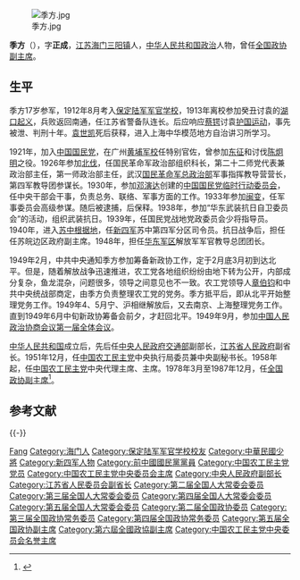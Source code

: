 [[File:季方.jpg|thumb]]

'''季方'''（{{bd|1890年|4月|1987年|12月17日|catIdx=Ji}}），字'''正成'''，[[江苏|江苏]][[海门县|海门]][[三阳镇_(海门市)|三阳镇]]人，[[中华人民共和国政治|中华人民共和国政治]]人物，曾任[[全国政协副主席|全国政协副主席]]。
==生平==
季方17岁参军，1912年8月考入[[保定陆军军官学校|保定陆军军官学校]]，1913年离校参加癸丑讨袁的[[湖口起义|湖口起义]]，兵败返回南通，任江苏省警备队连长。后应响应[[蔡锷|蔡锷]]讨袁[[护国运动|护国运动]]，事先被泄、判刑十年。[[袁世凯|袁世凯]]死后获释，进入上海中华模范地方自治讲习所学习。

1921年，加入[[中国国民党|中国国民党]]，在广州[[黄埔军校|黄埔军校]]任特别官佐，曾参加[[东征|东征]]和讨伐[[陈炯明|陈炯明]]之役。1926年参加[[北伐|北伐]]，任国民革命军政治部组织科长，第二十二师党代表兼政治部主任，第一师政治部主任，武汉[[国民革命军总政治部|国民革命军总政治部]]军事指挥教导营营长，第四军教导团参谋长。1930年，参加[[邓演达|邓演达]]创建的[[中国国民党临时行动委员会|中国国民党临时行动委员会]]，任中央干部会干事，负责总务、联络、军事方面的工作。1933年参加[[闽变|闽变]]，任军事委员会高级参谋。随后被逮捕，后保释。1938年，参加“华东武装抗日自卫委员会”的活动，组织武装抗日。1939年，任国民党战地党政委员会少将指导员。1940年，进入[[苏中根据地|苏中根据地]]，任[[新四军|新四军]]苏中第四军分区司令员。抗日战争后，担任任苏皖边区政府副主席。1948年，担任[[华东军区|华东军区]]解放军军官教导总团团长。

1949年2月，中共中央通知季方参加筹备新政协工作，定于2月底3月初到达北平。但是，随着解放战争迅速推进，农工党各地组织纷纷由地下转为公开，内部成分复杂，鱼龙混杂，问题很多，领导之间意见也不一致。农工党领导人[[章伯钧|章伯钧]]和中共中央统战部商定，由季方负责整理农工党的党务。季方抵平后，即从北平开始整理党务工作。1949年4、5月宁、沪相继解放后，又去南京、上海整理党务工作。直到1949年6月中旬新政协筹备会前夕，才赶回北平。1949年9月，参加[[中国人民政治协商会议第一届全体会议|中国人民政治协商会议第一届全体会议]]。

[[中华人民共和国|中华人民共和国]]成立后，先后任[[中央人民政府交通部|中央人民政府交通部]]副部长，[[江苏省人民政府|江苏省人民政府]]副省长。1951年12月，任[[中国农工民主党|中国农工民主党]]中央执行局委员兼中央副秘书长。1958年起，任[[中国农工民主党|中国农工民主党]]中央代理主席、主席。1978年3月至1987年12月，任[[全国政协副主席|全国政协副主席]]<ref>{{Cite web |url=http://www.hmrb.com.cn/Html/haimen/shidian/2010/08-18/29732029.html |title=深情忆季方 |access-date=2011-04-10 |archive-date=2010-08-24 |archive-url=https://web.archive.org/web/20100824121636/http://www.hmrb.com.cn/Html/haimen/shidian/2010/08-18/29732029.html |dead-url=yes }}</ref>。

== 参考文献 ==
{{Reflist}}

{{-}}
{{start box}}
{{s-ppo}}
{{s-before|[[章伯钧|章伯钧]]}}
{{s-title|[[中国农工民主党|中国农工民主党]]中央委员会主席|1958年12月－1987年1月}}
{{S-after|[[周谷城|周谷城]]}}
{{end box}}

{{Navboxes 
| title  = 季方在[[中国农工民主党|中国农工民主党]]的职务
| list1  =
{{中国国民党临时行动委员会}}
{{中华民族解放行动委员会中央临时执行委员会}}
{{中国农工民主党第五届中央执行委员会}}
{{中国农工民主党第六届中央委员会}}
{{中国农工民主党第七届中央委员会}}
{{中国农工民主党第八届中央委员会}}
{{中国农工民主党第九届中央委员会}}
}}
{{全国政协副主席}}

{{Authority control}}
{{DEFAULTSORT:Ji季}}
[[Category:季姓|Fang]]
[[Category:海门人|Category:海门人]]
[[Category:保定陆军军官学校校友|Category:保定陆军军官学校校友]]
[[Category:中華民國少將|Category:中華民國少將]]
[[Category:新四军人物|Category:新四军人物]]
[[Category:前中國國民黨黨員|Category:前中國國民黨黨員]]
[[Category:中国农工民主党党员|Category:中国农工民主党党员]]
[[Category:中国农工民主党中央委员会主席|Category:中国农工民主党中央委员会主席]]
[[Category:中央人民政府副部长|Category:中央人民政府副部长]]
[[Category:江苏省人民委员会副省长|Category:江苏省人民委员会副省长]]
[[Category:第二届全国人大常委会委员|Category:第二届全国人大常委会委员]]
[[Category:第三届全国人大常委会委员|Category:第三届全国人大常委会委员]]
[[Category:第四届全国人大常委会委员|Category:第四届全国人大常委会委员]]
[[Category:第五届全国人大常委会委员|Category:第五届全国人大常委会委员]]
[[Category:第二届全国政协委员|Category:第二届全国政协委员]]
[[Category:第三届全国政协常务委员|Category:第三届全国政协常务委员]]
[[Category:第四届全国政协常务委员|Category:第四届全国政协常务委员]]
[[Category:第五届全国政协副主席|Category:第五届全国政协副主席]]
[[Category:第六屆全國政協副主席|Category:第六屆全國政協副主席]]
[[Category:中国农工民主党中央委员会名誉主席|Category:中国农工民主党中央委员会名誉主席]]